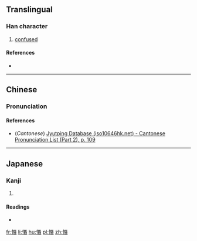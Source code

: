 ==Translingual==

===Han character===
{{Han char|rn=61|rad=心|as=09|sn=12|four=|canj=心口心日 (PRPA)|ids=⿰[[忄]][[昬]]}}

# [[confused]]

====References====
* {{Han ref|kx=0393.110|dkj=10875|dj=0729.110|hdz=42332.040|uh=60FD|ud=24829}}

----

==Chinese==
{{zh-forms}}

===Pronunciation===
{{zh-pron
|m=mǐn,hūn
|c=man5,fan1
|mc=
|oc=
|cat=a
}}

====References====
* (''Cantonese'') [http://www.iso10646hk.net/jp/document/download.jsp Jyutping Database (iso10646hk.net) - Cantonese Pronunciation List (Part 2), p. 109]

----

==Japanese==

===Kanji===
{{ja-kanji|grade=|rs=心09}}

# {{defn|lang=ja|sort=心09}}

====Readings====
* {{ja-readings|on=[[こん]] (kon), [[びん]] (bin)|kun=}}

[[fr:惽]]
[[li:惽]]
[[hu:惽]]
[[pl:惽]]
[[zh:惽]]